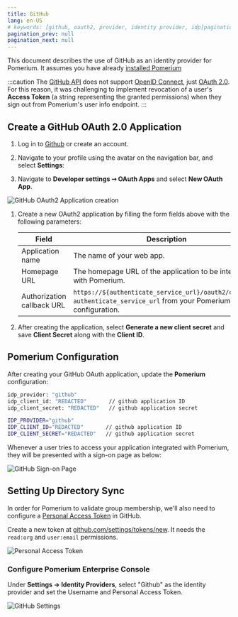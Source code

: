 ```yaml
---
title: GitHub
lang: en-US
# keywords: [github, oauth2, provider, identity provider, idp]pagination_prev: null
pagination_prev: null
pagination_next: null
---
```



This document describes the use of GitHub as an identity provider for Pomerium. It assumes you have already [installed Pomerium](/docs/install/)

:::caution The [GitHub API] does not support [OpenID Connect], just [OAuth 2.0]. For this reason, it was challenging to implement revocation of a user's **Access Token** (a string representing the granted permissions) when they sign out from Pomerium's user info endpoint. :::

## Create a GitHub OAuth 2.0 Application

1. Log in to [Github](https://github.com/login) or create an account.

1. Navigate to your profile using the avatar on the navigation bar, and select **Settings**:

1. Navigate to **Developer settings ➞ OAuth Apps** and select **New OAuth App**.

![GitHub OAuth2 Application creation](./img/github/github-oauth-creation.png)

1. Create a new OAuth2 application by filling the form fields above with the following parameters:

   | Field | Description |
   | --- | --- |
   | Application name | The name of your web app. |
   | Homepage URL | The homepage URL of the application to be integrated with Pomerium. |
   | Authorization callback URL | `https://${authenticate_service_url}/oauth2/callback`, `authenticate_service_url` from your Pomerium configuration. |

1. After creating the application, select **Generate a new client secret** and save **Client Secret** along with the **Client ID**.

## Pomerium Configuration

After creating your GitHub OAuth application, update the **Pomerium** configuration:

<Tabs>
<TabItem value="config.yaml" label="config.yaml">

```bash
idp_provider: "github"
idp_client_id: "REDACTED"       // github application ID
idp_client_secret: "REDACTED"   // github application secret
```

</TabItem>
<TabItem value="Environment Variables" label="Environment Variables">

```bash
IDP_PROVIDER="github"
IDP_CLIENT_ID="REDACTED"       // github application ID
IDP_CLIENT_SECRET="REDACTED"   // github application secret
```

</TabItem>
</Tabs>

Whenever a user tries to access your application integrated with Pomerium, they will be presented with a sign-on page as below:

![GitHub Sign-on Page](./img/github/github-signon-page.png)

## Setting Up Directory Sync

In order for Pomerium to validate group membership, we'll also need to configure a [Personal Access Token](https://docs.github.com/en/authentication/keeping-your-account-and-data-secure/creating-a-personal-access-token) in GitHub.

Create a new token at [github.com/settings/tokens/new](https://github.com/settings/tokens/new). It needs the `read:org` and `user:email` permissions.

![Personal Access Token](./img/github/github-personal-access-token.png)

### Configure Pomerium Enterprise Console

Under **Settings → Identity Providers**, select "Github" as the identity provider and set the Username and Personal Access Token.

![GitHub Settings](./img/github/github-idp.png)

[github api]: https://developer.github.com/v3/#oauth2-token-sent-in-a-header
[openid connect]: https://en.wikipedia.org/wiki/OpenID_Connect
[oauth 2.0]: https://auth0.com/docs/protocols/oauth2
